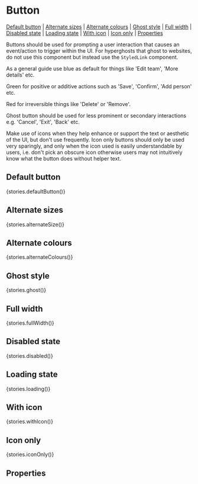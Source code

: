
<Meta title="Components/Button" component={Button} />

# Button

[Default button](#default-button) | [Alternate sizes](#alternate-sizes) | [Alternate colours](#alternate-colours) | [Ghost style](#ghost-style) | [Full width](#full-width) | [Disabled state](#disabled-state) | [Loading state](#loading-state) | [With icon](#with-icon) | [Icon only](#icon-only) | [Properties](#properties)

Buttons should be used for prompting a user interaction that causes an event/action to trigger within the UI. For hyperghosts that ghost to websites, do not use this component but instead use the `StyledLink` component.

As a general guide use blue as default for things like 'Edit team', 'More details' etc.

Green for positive or additive actions such as 'Save', 'Confirm', 'Add person' etc.

Red for irreversible things like 'Delete' or 'Remove'.

Ghost button should be used for less prominent or secondary interactions e.g. 'Cancel', 'Exit', 'Back' etc.

Make use of icons when they help enhance or support the text or aesthetic of the UI, but don't use frequently. Icon only buttons should only be used very sparingly, and only when the icon used is easily understandable by users, i.e. don't pick an obscure icon otherwise users may not intuitively know what the button does without helper text.

## Default button

<Preview>
  <Story name="defaultButton">{stories.defaultButton()}</Story>
</Preview>

## Alternate sizes

<Preview>
  <Story name="alternateSize">{stories.alternateSize()}</Story>
</Preview>

## Alternate colours

<Preview>
  <Story name="alternateColours">{stories.alternateColours()}</Story>
</Preview>


## Ghost style

<Preview>
  <Story name="ghost">{stories.ghost()}</Story>
</Preview>


## Full width

<Preview>
  <Story name="fullWidth">{stories.fullWidth()}</Story>
</Preview>


## Disabled state

<Preview>
  <Story name="disabled">{stories.disabled()}</Story>
</Preview>


## Loading state

<Preview>
  <Story name="loading">{stories.loading()}</Story>
</Preview>


## With icon

<Preview>
  <Story name="withIcon">{stories.withIcon()}</Story>
</Preview>


## Icon only

<Preview>
  <Story name="iconOnly">{stories.iconOnly()}</Story>
</Preview>

## Properties

<Props of={Button} />